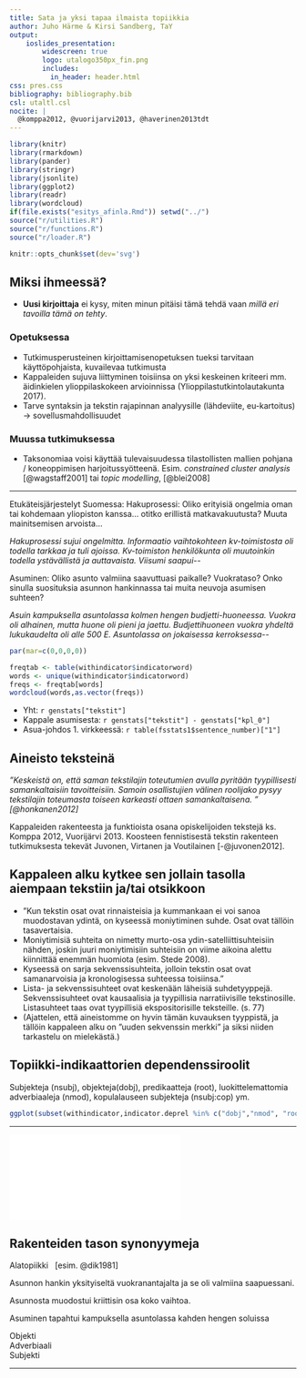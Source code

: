 ```yaml
---
title: Sata ja yksi tapaa ilmaista topiikkia
author: Juho Härme & Kirsi Sandberg, TaY
output:
    ioslides_presentation:
        widescreen: true
        logo: utalogo350px_fin.png
        includes:
          in_header: header.html
css: pres.css
bibliography: bibliography.bib
csl: utaltl.csl
nocite: |
  @komppa2012, @vuorijarvi2013, @haverinen2013tdt
---
```



```r
library(knitr)
library(rmarkdown)
library(pander)
library(stringr)
library(jsonlite)
library(ggplot2)
library(readr)
library(wordcloud)
if(file.exists("esitys_afinla.Rmd")) setwd("../")
source("r/utilities.R")
source("r/functions.R")
source("r/loader.R")

knitr::opts_chunk$set(dev='svg')

```


## Miksi ihmeessä? {.smaller}

-  **Uusi kirjoittaja** ei kysy, miten minun pitäisi tämä tehdä vaan *millä eri
tavoilla tämä on tehty*.

### Opetuksessa

-  Tutkimusperusteinen kirjoittamisenopetuksen tueksi tarvitaan
  käyttöpohjaista, kuvailevaa tutkimusta
-  Kappaleiden sujuva liittyminen toisiinsa on yksi keskeinen kriteeri mm.
  äidinkielen ylioppilaskokeen arvioinnissa (Ylioppilastutkintolautakunta
  2017).
-  Tarve syntaksin ja tekstin rajapinnan analyysille (lähdeviite, eu-kartoitus)
  -> sovellusmahdollisuudet

### Muussa tutkimuksessa

-  Taksonomiaa voisi käyttää tulevaisuudessa tilastollisten mallien pohjana /
  koneoppimisen harjoitussyötteenä. Esim. *constrained cluster analysis*
  [@wagstaff2001]  tai  *topic modelling*, [@blei2008]


--- 

<article class="build columncontainer smaller">

Etukäteisjärjestelyt Suomessa: Hakuprosessi: Oliko erityisiä ongelmia oman tai kohdemaan yliopiston kanssa… otitko erillistä matkavakuutusta? Muuta mainitsemisen arvoista...

*Hakuprosessi sujui ongelmitta. Informaatio vaihtokohteen kv-toimistosta oli todella tarkkaa ja tuli ajoissa. Kv-toimiston henkilökunta oli muutoinkin todella ystävällistä ja auttavaista. Viisumi saapui\-\-*

</article>

<article class="build columncontainer smaller">

Asuminen: Oliko asunto valmiina saavuttuasi paikalle? Vuokrataso? Onko sinulla suosituksia asunnon hankinnassa tai muita neuvoja asumisen suhteen?

*Asuin kampuksella asuntolassa kolmen hengen budjetti-huoneessa. Vuokra oli alhainen, mutta huone oli pieni ja jaettu. Budjettihuoneen vuokra yhdeltä lukukaudelta oli alle 500 E. Asuntolassa on jokaisessa kerroksessa\-\-*

</article>


<div class="build columncontainer smaller">

```r
par(mar=c(0,0,0,0))

freqtab <- table(withindicator$indicatorword)
words <- unique(withindicator$indicatorword)
freqs <- freqtab[words]
wordcloud(words,as.vector(freqs))

```

- Yht: `r genstats["tekstit"]`
- Kappale asumisesta:   `r genstats["tekstit"] - genstats["kpl_0"]`  
- Asua-johdos 1. virkkeessä:  `r table(fsstats1$sentence_number)["1"]` 

</div>

## Aineisto teksteinä

*”Keskeistä on, että saman tekstilajin toteutumien avulla pyritään tyypillisesti samankaltaisiin tavoitteisiin. Samoin osallistujien välinen roolijako pysyy tekstilajin toteumasta toiseen karkeasti ottaen samankaltaisena. ” [@honkanen2012]*

Kappaleiden rakenteesta ja funktioista osana opiskelijoiden tekstejä ks.
Komppa 2012, Vuorijärvi 2013. Koosteen fennistisestä tekstin rakenteen
tutkimuksesta tekevät Juvonen, Virtanen ja Voutilainen [-@juvonen2012].

## Kappaleen alku kytkee sen jollain tasolla aiempaan tekstiin ja/tai otsikkoon {.smaller}


- ”Kun tekstin osat ovat rinnaisteisia ja kummankaan ei voi sanoa muodostavan ydintä, on kyseessä moniytiminen suhde. Osat ovat tällöin tasavertaisia.
- Moniytimisiä suhteita on nimetty murto-osa ydin-satelliittisuhteisiin nähden, joskin juuri moniytimisiin suhteisiin on viime aikoina alettu kiinnittää enemmän huomiota (esim. Stede 2008).
- Kyseessä on sarja sekvenssisuhteita, jolloin tekstin osat ovat samanarvoisia ja kronologisessa suhteessa toisiinsa.”
- Lista- ja sekvenssisuhteet ovat keskenään läheisiä suhdetyyppejä. Sekvenssisuhteet ovat kausaalisia ja tyypillisia narratiivisille tekstinosille. Listasuhteet taas ovat tyypillisiä ekspositorisille teksteille. (s. 77)
- <span class="red2">(Ajattelen, että aineistomme on hyvin tämän kuvauksen tyyppistä, ja tällöin kappaleen alku on ”uuden sekvenssin merkki” ja siksi niiden tarkastelu on mielekästä.)</span>

## Topiikki-indikaattorien dependenssiroolit  



<div class="build">

Subjekteja (nsubj), objekteja(dobj), predikaatteja (root), luokittelemattomia adverbiaaleja (nmod), kopulalauseen subjekteja (nsubj:cop)  ym.

```r

ggplot(subset(withindicator,indicator.deprel %in% c("dobj","nmod", "root", "nsubj")),aes(x=indicator.deprel)) + geom_bar() + coord_flip() + theme_minimal() + theme(axis.title.y=element_text(size=0),axis.title.x=element_text(size=0), text=element_text(size=40),plot.margin=unit(c(2,2,2,2),"cm"))

```

</div>


---

<!-- TÄSSÄ ON PUU -->

<embed type="image/svg+xml" src="tree1.svg" id="my-embed"/>

<script src="svg-pan-zoom.min.js"></script>
<script>
document.getElementById('my-embed').addEventListener('load', function(){
  // Will get called after embed element was loaded
  svgPanZoom(document.getElementById('my-embed')); 
})


document.addEventListener('DOMContentLoaded', function() {
    document.querySelector("#refs").parentElement.className = "smaller";
}, false);

</script>


<!-- PUUDIA loppuu -->


## Rakenteiden tason synonyymeja

<article class="chartcolumn_chart smaller synonm_chart build">


<div class="vertcont">

<div class="node vert chart-1 parent">Alatopiikki &nbsp; [esim. @dik1981]</div>

</div>

<div class="build">

<div class="node child chart-border">
Asunnon hankin yksityiseltä vuokranantajalta ja se
oli valmiina saapuessani.
</div>

<div class="node child chart-border">
Asunnosta muodostui kriittisin osa koko vaihtoa.
</div>

<div class="node child chart-border">
Asuminen tapahtui kampuksella asuntolassa kahden
hengen soluissa
</div>

</div>

<div class="build">

<div class="node chart-1 grandchild">Objekti</div>

<div class="node chart-1 grandchild">Adverbiaali</div>

<div class="node chart-1 grandchild">Subjekti</div>

</div>


</article>



---


<script>

$(".synonm_chart .parent").click(function(){
    $(".synonm_chart .parent").connections({"to":".synonm_chart .child","class":"bgconnection"});
});

$(".synonm_chart .child").click(function(){
    $(".synonm_chart .child").each(function(){
        $(this).connections({"to":".synonm_chart .grandchild:eq("+$(this).index()+")","class":"bgconnection"});
    })
});

$(".synonm_chart .grandchild").click(function(){
    $(".synonm_chart .parent, .synonm_chart .child").connections("remove");
});

</script>
